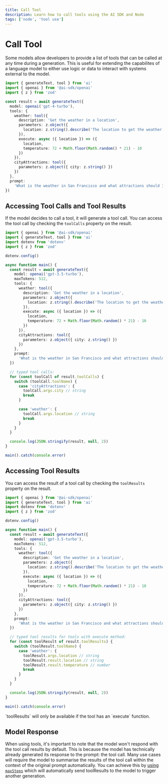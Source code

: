 ```yaml
---
title: Call Tool
description: Learn how to call tools using the AI SDK and Node
tags: ['node', 'tool use']
---
```


# Call Tool

Some models allow developers to provide a list of tools that can be called at any time during a generation.
This is useful for extending the capabilites of a language model to either use logic or data to interact with systems external to the model.

```ts
import { generateText, tool } from 'ai'
import { openai } from '@ai-sdk/openai'
import { z } from 'zod'

const result = await generateText({
  model: openai('gpt-4-turbo'),
  tools: {
    weather: tool({
      description: 'Get the weather in a location',
      parameters: z.object({
        location: z.string().describe('The location to get the weather for')
      }),
      execute: async ({ location }) => ({
        location,
        temperature: 72 + Math.floor(Math.random() * 21) - 10
      })
    }),
    cityAttractions: tool({
      parameters: z.object({ city: z.string() })
    })
  },
  prompt:
    'What is the weather in San Francisco and what attractions should I visit?'
})
```

## Accessing Tool Calls and Tool Results

If the model decides to call a tool, it will generate a tool call. You can access the tool call by checking the `toolCalls` property on the result.

```ts highlight="31-44"
import { openai } from '@ai-sdk/openai'
import { generateText, tool } from 'ai'
import dotenv from 'dotenv'
import { z } from 'zod'

dotenv.config()

async function main() {
  const result = await generateText({
    model: openai('gpt-3.5-turbo'),
    maxTokens: 512,
    tools: {
      weather: tool({
        description: 'Get the weather in a location',
        parameters: z.object({
          location: z.string().describe('The location to get the weather for')
        }),
        execute: async ({ location }) => ({
          location,
          temperature: 72 + Math.floor(Math.random() * 21) - 10
        })
      }),
      cityAttractions: tool({
        parameters: z.object({ city: z.string() })
      })
    },
    prompt:
      'What is the weather in San Francisco and what attractions should I visit?'
  })

  // typed tool calls:
  for (const toolCall of result.toolCalls) {
    switch (toolCall.toolName) {
      case 'cityAttractions': {
        toolCall.args.city // string
        break
      }

      case 'weather': {
        toolCall.args.location // string
        break
      }
    }
  }

  console.log(JSON.stringify(result, null, 2))
}

main().catch(console.error)
```

## Accessing Tool Results

You can access the result of a tool call by checking the `toolResults` property on the result.

```ts highlight="31-41"
import { openai } from '@ai-sdk/openai'
import { generateText, tool } from 'ai'
import dotenv from 'dotenv'
import { z } from 'zod'

dotenv.config()

async function main() {
  const result = await generateText({
    model: openai('gpt-3.5-turbo'),
    maxTokens: 512,
    tools: {
      weather: tool({
        description: 'Get the weather in a location',
        parameters: z.object({
          location: z.string().describe('The location to get the weather for')
        }),
        execute: async ({ location }) => ({
          location,
          temperature: 72 + Math.floor(Math.random() * 21) - 10
        })
      }),
      cityAttractions: tool({
        parameters: z.object({ city: z.string() })
      })
    },
    prompt:
      'What is the weather in San Francisco and what attractions should I visit?'
  })

  // typed tool results for tools with execute method:
  for (const toolResult of result.toolResults) {
    switch (toolResult.toolName) {
      case 'weather': {
        toolResult.args.location // string
        toolResult.result.location // string
        toolResult.result.temperature // number
        break
      }
    }
  }

  console.log(JSON.stringify(result, null, 2))
}

main().catch(console.error)
```

<Note>
  `toolResults` will only be available if the tool has an `execute` function.
</Note>

## Model Response

When using tools, it's important to note that the model won't respond with the tool call results by default.
This is because the model has technically already generated its response to the prompt: the tool call.
Many use cases will require the model to summarise the results of the tool call within the context of the original prompt automatically.
You can achieve this by [using `maxSteps`](/examples/node/tools/call-tools-with-automatic-roundtrips)
which will automatically send toolResults to the model to trigger another generation.
